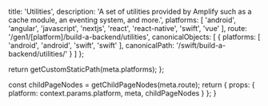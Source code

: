 
  title: 'Utilities',
  description: 'A set of utilities provided by Amplify such as a cache module, an eventing system, and more.',
  platforms: [
    'android',
    'angular',
    'javascript',
    'nextjs',
    'react',
    'react-native',
    'swift',
    'vue'
  ],
  route: '/gen1/[platform]/build-a-backend/utilities',
  canonicalObjects: [
    {
      platforms: [
        'android',
        'android',
        'swift',
        'swift'
      ],
      canonicalPath: '/swift/build-a-backend/utilities/'
    }
  ]
};

  return getCustomStaticPath(meta.platforms);
};

  const childPageNodes = getChildPageNodes(meta.route);
  return {
    props: {
      platform: context.params.platform,
      meta,
      childPageNodes
    }
  };
}

<Overview childPageNodes={props.childPageNodes} />
